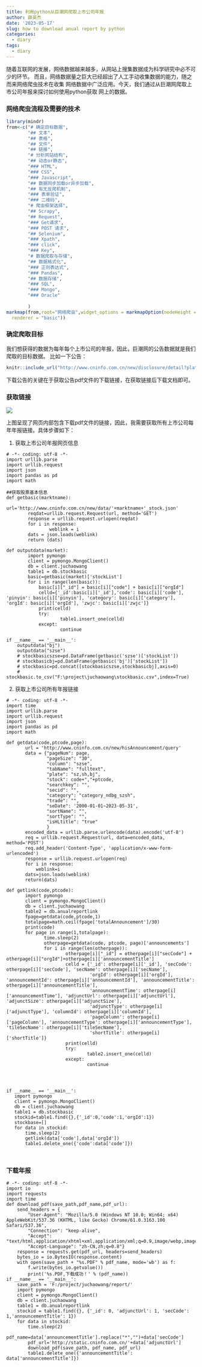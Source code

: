 ```yaml
---
title: 利用python从巨潮网爬取上市公司年报
author: 薛英杰
date: '2023-05-17'
slug: how to download anual report by python
categories:
  - diary
tags:
  - diary
---
```


随着互联网的发展，网络数据越来越多，从网站上搜集数据成为科学研究中必不可少的环节。 而且，网络数据量之巨大已经超出了人工手动收集数据的能力，随之而来网络爬虫技术在收集 网络数据中广泛应用。今天，我们通过从巨潮网爬取上市公司年报来探讨如何使用python获取 网上的数据。

### 网络爬虫流程及需要的技术

```r
library(mindr)
from<-c("# 确定目标数据",
        "## 文本",
        "## 表格",
        "## 文件",
        "## 链接",
        "# 分析网站结构",
        "## 动态or静态",
        "### HTML",
        "### CSS",
        "### Javascript",
        "## 数据同步加载or异步加载",
        "## 有无反爬机制",
        "### 表单验证",
        "### 二维码",
        "# 爬虫框架选择",
        "## Scrapy",
        "## Request",
        "### Get请求",
        "### POST 请求",
        "## Selenium",
        "### Xpath",
        "### click",
        "### Key",
        "# 数据爬取与存储",
        "## 数据格式化",
        "### 正则表达式",
        "### Pandas",
        "## 数据存储",
        "### SQL",
        "### Mongo",
        "### Oracle"
        
        )
markmap(from,root="网络爬虫",widget_options = markmapOption(nodeHeight = 30, nodeWidth = 100,linkShape = "diagonal",spacingHorizontal = 60,
  renderer = "basic"))
```

### 确定爬取目标

我们想获得的数据为每年每个上市公司的年报，因此，巨潮网的公告数据就是我们爬取的目标数据。 比如一下公告：

```r
knitr::include_url("http://www.cninfo.com.cn/new/disclosure/detail?plate=szse&orgId=9900002009&stockCode=002109&announcementId=1216643408&announcementTime=2023-04-28")
```


下载公告的关键在于获取公告pdf文件的下载链接，在获取链接后下载文档即可。

### 获取链接

 ![](1684338027708.png)
 
 上图呈现了网页内部包含下载pdf文件的链接，因此，我需要获取所有上市公司每年年报链接。具体步骤如下：
 
 1. 获取上市公司年报网页信息
 
```
# -*- coding: utf-8 -*-
import urllib.parse
import urllib.request
import json
import pandas as pd
import math

##获取股票基本信息
def getbasic(marktname):
        url='http://www.cninfo.com.cn/new/data/'+marktname+'_stock.json'
        reqdat=urllib.request.Request(url, method='GET')
        response = urllib.request.urlopen(reqdat)
        for i in response:
                weblink = i
        dats = json.loads(weblink)
        return (dats)

def outputdata(market):
        import pymongo
        client = pymongo.MongoClient()
        db = client.juchaowang
        table1 = db.stockbasic
        basic=getbasic(market)['stockList']
        for i in range(len(basic)):
            basic[i]["_id"] = basic[i]["code"] + basic[i]["orgId"]
            celld={'_id':basic[i]['_id'],'code': basic[i]['code'], 'pinyin': basic[i]['pinyin'], 'category': basic[i]['category'], 'orgId': basic[i]['orgId'], 'zwjc': basic[i]['zwjc']}
            print(celld)
            try:
                    table1.insert_one(celld)
            except:
                    continue

if __name__ == '__main__':
    outputdata("bj")
    outputdata("szse")
    # stockbasicszse=pd.DataFrame(getbasic('szse')['stockList'])
    # stockbasicbj=pd.DataFrame(getbasic('bj')['stockList'])
    # stockbasic=pd.concat([stockbasicszse,stockbasicbj],axis=0)
    # stockbasic.to_csv("F:\project\juchaowang\stockbasic.csv",index=True)

```
 
 2. 获取上市公司所有年报链接
 
 ```
 # -*- coding: utf-8 -*-
import time
import urllib.parse
import urllib.request
import json
import pandas as pd
import math

def getdata(code,ptcode,page):
        url = 'http://www.cninfo.com.cn/new/hisAnnouncement/query'
        data = {"pageNum": page,
                "pageSize": "30",
                "column": "szse",
                "tabName": "fulltext",
                "plate": "sz,sh,bj",
                "stock": code+","+ptcode,
                "searchkey": "",
                "secid": "",
                "category": "category_ndbg_szsh",
                "trade": "",
                "seDate": '2000-01-01~2023-05-31',
                "sortName": "",
                "sortType": "",
                "isHLtitle": "true"
                }
        encoded_data = urllib.parse.urlencode(data).encode('utf-8')
        req = urllib.request.Request(url, data=encoded_data, method='POST')
        req.add_header('Content-Type', 'application/x-www-form-urlencoded')
        response = urllib.request.urlopen(req)
        for i in response:
            weblink=i
        dats=json.loads(weblink)
        return(dats)

def getlink(code,ptcode):
        import pymongo
        client = pymongo.MongoClient()
        db = client.juchaowang
        table2 = db.anualreportlink
        fpage=getdata(code,ptcode,1)
        totalpage=math.ceil(fpage['totalAnnouncement']/30)
        print(code)
        for page in range(1,totalpage):
               time.sleep(2)
               otherpage=getdata(code, ptcode, page)['announcements']
               for i in range(len(otherpage)):
                       otherpage[i]["_id"] = otherpage[i]["secCode"] + otherpage[i]["orgId"]+otherpage[i]['announcementTitle']
                       celld = {'_id': otherpage[i]['_id'], 'secCode': otherpage[i]['secCode'], 'secName': otherpage[i]['secName'],
                                'orgId': otherpage[i]['orgId'], 'announcementId': otherpage[i]['announcementId'], 'announcementTitle': otherpage[i]['announcementTitle'],
                                'announcementTime': otherpage[i]['announcementTime'], 'adjunctUrl': otherpage[i]['adjunctUrl'], 'adjunctSize': otherpage[i]['adjunctSize'],
                                'adjunctType': otherpage[i]['adjunctType'], 'columnId': otherpage[i]['columnId'],
                                'pageColumn': otherpage[i]['pageColumn'], 'announcementType': otherpage[i]['announcementType'], 'tileSecName': otherpage[i]['tileSecName'],
                                'shortTitle': otherpage[i]['shortTitle']}
                       print(celld)
                       try:
                               table2.insert_one(celld)
                       except:
                               continue




if __name__ == '__main__':
    import pymongo
    client = pymongo.MongoClient()
    db = client.juchaowang
    table1 = db.stockbasic
    stockid=table1.find({},{'_id':0,'code':1,'orgId':1})
    stockbase=[]
    for data in stockid:
        time.sleep(2)
        getlink(data['code'],data['orgId'])
        table1.delete_one({'code':data['code']})



 ```
 
### 下载年报
 
```
# -*- coding: utf-8 -*-
import io
import requests
import time
def download_pdf(save_path,pdf_name,pdf_url):
    send_headers = {
        "User-Agent": "Mozilla/5.0 (Windows NT 10.0; Win64; x64) AppleWebKit/537.36 (KHTML, like Gecko) Chrome/61.0.3163.100 Safari/537.36",
        "Connection": "keep-alive",
        "Accept": "text/html,application/xhtml+xml,application/xml;q=0.9,image/webp,image/apng,*/*;q=0.8",
        "Accept-Language": "zh-CN,zh;q=0.8"}
    response = requests.get(pdf_url, headers=send_headers)
    bytes_io = io.BytesIO(response.content)
    with open(save_path + "%s.PDF" % pdf_name, mode='wb') as f:
        f.write(bytes_io.getvalue())
        print('%s.PDF,下载成功！' % (pdf_name))
if __name__ == '__main__':
    save_path = 'F:/project/juchaowang/report/'
    import pymongo
    client = pymongo.MongoClient()
    db = client.juchaowang
    table1 = db.anualreportlink
    stockid = table1.find({}, {'_id': 0, 'adjunctUrl': 1, 'secCode': 1,'announcementTitle': 1})
    for data in stockid:
        time.sleep(2)
        pdf_name=data['announcementTitle'].replace("*","")+data['secCode']
        pdf_url='http://static.cninfo.com.cn/'+data['adjunctUrl']
        download_pdf(save_path, pdf_name, pdf_url)
        table1.delete_one({'announcementTitle': data['announcementTitle']})
```

